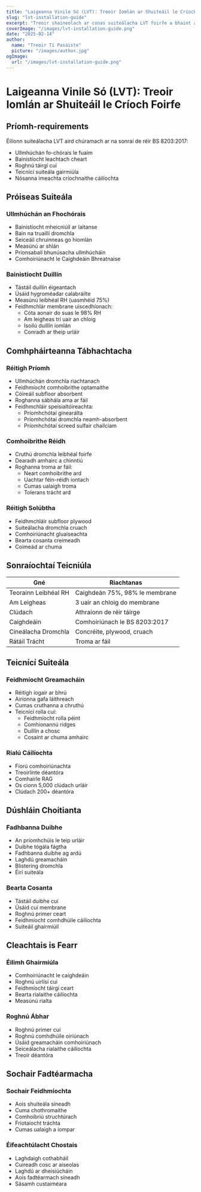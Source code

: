 ```yaml
---
title: "Laigeanna Vinile Só (LVT): Treoir Iomlán ar Shuiteáil le Críoch Foirfe"
slug: "lvt-installation-guide"
excerpt: "Treoir shaineolach ar conas suiteálacha LVT foirfe a bhaint amach: ó ullmhúchán an fhochórais go dtí an críoch deiridh, ag leanúint caighdeáin BS 8203:2017 le haghaidh torthaí buan."
coverImage: "/images/lvt-installation-guide.png"
date: "2025-02-14"
author:
  name: "Treoir Tí Pasáiste"
  picture: "/images/author.jpg"
ogImage:
  url: "/images/lvt-installation-guide.png"
---
```


# Laigeanna Vinile Só (LVT): Treoir Iomlán ar Shuiteáil le Críoch Foirfe

## Príomh-requirements

Éilíonn suiteálacha LVT aird chúramach ar na sonraí de réir BS 8203:2017:

- Ullmhúchán fo-chórais le fuaim
- Bainistíocht leachtach cheart
- Roghnú táirgí cuí
- Teicnící suiteála gairmiúla
- Nósanna imeachta críochnaithe cáilíochta

## Próiseas Suiteála

### Ullmhúchán an Fhochórais
- Bainistíocht mheicniúil ar laitanse
- Bain na truaillí dromchla
- Seiceáil chruinneas go hiomlán
- Measúnú ar shlán
- Prionsabail bhunúsacha ullmhúcháin
- Comhoiriúnacht le Caighdeáin Bhreatnaise

### Bainistíocht Duillín
- Tástáil duillín éigeantach
- Úsáid hygroméadar calabráilte
- Measúnú leibhéal RH (uasmhéid 75%)
- Feidhmchlár membrane uiscedhíonach:
  - Cóta aonair do suas le 98% RH
  - Am leigheas trí uair an chloig
  - Isoilú duillín iomlán
  - Conradh ar theip urláir

## Comhpháirteanna Tábhachtacha

### Réitigh Príomh
- Ullmhúchán dromchla riachtanach
- Feidhmíocht comhoibrithe optamaithe
- Cóireáil subfloor absorbent
- Roghanna sábhála ama ar fáil
- Feidhmchláir speisialtóireachta:
  - Príomhchótaí ginearálta
  - Príomhchótaí dromchla neamh-absorbent
  - Príomhchótaí screed sulfair chailciam

### Comhoibrithe Réidh
- Cruthú dromchla leibhéal foirfe
- Dearadh amhairc a chinntiú
- Roghanna troma ar fáil:
  - Neart comhoibrithe ard
  - Uachtar féin-réidh iontach
  - Cumas ualaigh troma
  - Tolerans trácht ard

### Réitigh Solúbtha
- Feidhmchláir subfloor plywood
- Suiteálacha dromchla cruach
- Comhoiriúnacht gluaiseachta
- Bearta cosanta creimeadh
- Coimeád ar chuma

## Sonraíochtaí Teicniúla

| Gné | Riachtanas |
|-----|------------|
| Teorainn Leibhéal RH | Caighdeán 75%, 98% le membrane |
| Am Leigheas | 3 uair an chloig do membrane |
| Clúdach | Athraíonn de réir táirge |
| Caighdeáin | Comhoiriúnach le BS 8203:2017 |
| Cineálacha Dromchla | Concréite, plywood, cruach |
| Rátáil Trácht | Troma ar fáil |

## Teicnící Suiteála

### Feidhmíocht Greamacháin
- Réitigh íogair ar bhrú
- Airíonna gafa láithreach
- Cumas cruthanna a chruthú
- Teicnící rolla cuí:
  - Feidhmíocht rolla péint
  - Comhionannú ridges
  - Duillín a chosc
  - Cosaint ar chuma amhairc

### Rialú Cáilíochta
- Fíorú comhoiriúnachta
- Treoirlínte déantóra
- Comhairle RAG
- Os cionn 5,000 clúdach urláir
- Clúdach 200+ déantóra

## Dúshláin Choitianta

### Fadhbanna Duibhe
- An príomhchúis le teip urláir
- Duibhe tógála fágtha
- Fadhbanna duibhe ag ardú
- Laghdú greamacháin
- Blistering dromchla
- Éirí suiteála

### Bearta Cosanta
- Tástáil duibhe cuí
- Úsáid cuí membrane
- Roghnú primer ceart
- Feidhmíocht comhdhúile cáilíochta
- Suiteáil ghairmiúil

## Cleachtais is Fearr

### Éilimh Ghairmiúla
- Comhoiriúnacht le caighdeáin
- Roghnú uirlisí cuí
- Feidhmíocht táirgí ceart
- Bearta rialaithe cáilíochta
- Measúnú rialta

### Roghnú Ábhar
- Roghnú primer cuí
- Roghnú comhdhúile oiriúnach
- Úsáid greamacháin comhoiriúnach
- Seiceálacha rialaithe cáilíochta
- Treoir déantóra

## Sochair Fadtéarmacha

### Sochair Feidhmíochta
- Aois shuiteála síneadh
- Cuma chothromaithe
- Comhoibriú struchtúrach
- Friotaíocht tráchta
- Cumas ualaigh a iompar

### Éifeachtúlacht Chostais
- Laghdaigh cothabháil
- Cuireadh cosc ar aiseolas
- Laghdú ar dheisiúcháin
- Aois fadtéarmach síneadh
- Sásamh custaiméara